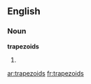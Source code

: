 ==English==

===Noun===
'''trapezoids'''

# {{plural of|[[trapezoid]]}}

[[ar:trapezoids]]
[[fr:trapezoids]]